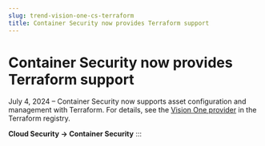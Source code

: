 ```yaml
---
slug: trend-vision-one-cs-terraform
title: Container Security now provides Terraform support
---
```

# Container Security now provides Terraform support

July 4, 2024 – Container Security now supports asset configuration and management with Terraform. For details, see the [Vision One provider](https://registry.terraform.io/providers/trendmicro/vision-one/latest) in the Terraform registry.

**Cloud Security → Container Security**
:::
